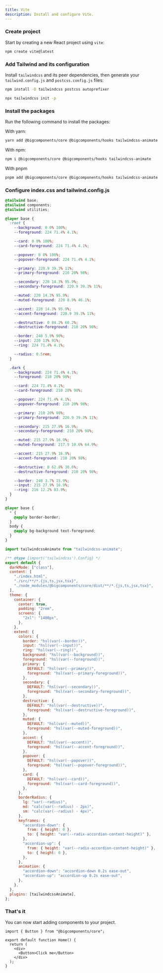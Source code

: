 ```yaml
---
title: Vite
description: Install and configure Vite.
---
```


<Steps>

### Create project

Start by creating a new React project using `vite`:

```bash
npm create vite@latest
```

### Add Tailwind and its configuration

Install `tailwindcss` and its peer dependencies, then generate your `tailwind.config.js` and `postcss.config.js` files:

```bash
npm install -D tailwindcss postcss autoprefixer

npx tailwindcss init -p
```

### Install the packages

Run the following command to install the packages:

With yarn:

```bash
yarn add @bigcomponents/core @bigcomponents/hooks tailwindcss-animate
```

With npm:

```bash
npm i @bigcomponents/core @bigcomponents/hooks tailwindcss-animate
```

With pnpm

```bash
pnpm add @bigcomponents/core @bigcomponents/hooks tailwindcss-animate
```

### Configure index.css and tailwind.config.js

```css title="src/index.css"
@tailwind base;
@tailwind components;
@tailwind utilities;

@layer base {
  :root {
    --background: 0 0% 100%;
    --foreground: 224 71.4% 4.1%;

    --card: 0 0% 100%;
    --card-foreground: 224 71.4% 4.1%;

    --popover: 0 0% 100%;
    --popover-foreground: 224 71.4% 4.1%;

    --primary: 220.9 39.3% 11%;
    --primary-foreground: 210 20% 98%;

    --secondary: 220 14.3% 95.9%;
    --secondary-foreground: 220.9 39.3% 11%;

    --muted: 220 14.3% 95.9%;
    --muted-foreground: 220 8.9% 46.1%;

    --accent: 220 14.3% 95.9%;
    --accent-foreground: 220.9 39.3% 11%;

    --destructive: 0 84.2% 60.2%;
    --destructive-foreground: 210 20% 98%;

    --border: 240 5.9% 90%;
    --input: 220 13% 91%;
    --ring: 224 71.4% 4.1%;

    --radius: 0.5rem;
  }

  .dark {
    --background: 224 71.4% 4.1%;
    --foreground: 210 20% 98%;

    --card: 224 71.4% 4.1%;
    --card-foreground: 210 20% 98%;

    --popover: 224 71.4% 4.1%;
    --popover-foreground: 210 20% 98%;

    --primary: 210 20% 98%;
    --primary-foreground: 220.9 39.3% 11%;

    --secondary: 215 27.9% 16.9%;
    --secondary-foreground: 210 20% 98%;

    --muted: 215 27.9% 16.9%;
    --muted-foreground: 217.9 10.6% 64.9%;

    --accent: 215 27.9% 16.9%;
    --accent-foreground: 210 20% 98%;

    --destructive: 0 62.8% 30.6%;
    --destructive-foreground: 210 20% 98%;

    --border: 240 3.7% 15.9%;
    --input: 215 27.9% 16.9%;
    --ring: 216 12.2% 83.9%;
  }
}

@layer base {
  * {
    @apply border-border;
  }
  body {
    @apply bg-background text-foreground;
  }
}
```

```js {1, 5, 9, 11-76} title="tailwind.config.js"
import tailwindcssAnimate from "tailwindcss-animate";

/** @type {import('tailwindcss').Config} */
export default {
  darkMode: ["class"],
  content: [
    "./index.html",
    "./src/**/*.{js,ts,jsx,tsx}",
    "./node_modules/@bigcomponents/core/dist/**/*.{js,ts,jsx,tsx}",
  ],
  theme: {
    container: {
      center: true,
      padding: "2rem",
      screens: {
        "2xl": "1400px",
      },
    },
    extend: {
      colors: {
        border: "hsl(var(--border))",
        input: "hsl(var(--input))",
        ring: "hsl(var(--ring))",
        background: "hsl(var(--background))",
        foreground: "hsl(var(--foreground))",
        primary: {
          DEFAULT: "hsl(var(--primary))",
          foreground: "hsl(var(--primary-foreground))",
        },
        secondary: {
          DEFAULT: "hsl(var(--secondary))",
          foreground: "hsl(var(--secondary-foreground))",
        },
        destructive: {
          DEFAULT: "hsl(var(--destructive))",
          foreground: "hsl(var(--destructive-foreground))",
        },
        muted: {
          DEFAULT: "hsl(var(--muted))",
          foreground: "hsl(var(--muted-foreground))",
        },
        accent: {
          DEFAULT: "hsl(var(--accent))",
          foreground: "hsl(var(--accent-foreground))",
        },
        popover: {
          DEFAULT: "hsl(var(--popover))",
          foreground: "hsl(var(--popover-foreground))",
        },
        card: {
          DEFAULT: "hsl(var(--card))",
          foreground: "hsl(var(--card-foreground))",
        },
      },
      borderRadius: {
        lg: "var(--radius)",
        md: "calc(var(--radius) - 2px)",
        sm: "calc(var(--radius) - 4px)",
      },
      keyframes: {
        "accordion-down": {
          from: { height: 0 },
          to: { height: "var(--radix-accordion-content-height)" },
        },
        "accordion-up": {
          from: { height: "var(--radix-accordion-content-height)" },
          to: { height: 0 },
        },
      },
      animation: {
        "accordion-down": "accordion-down 0.2s ease-out",
        "accordion-up": "accordion-up 0.2s ease-out",
      },
    },
  },
  plugins: [tailwindcssAnimate],
};
```

### That's it

You can now start adding components to your project.

```tsx {1,6} showLineNumbers
import { Button } from "@bigcomponents/core";

export default function Home() {
  return (
    <div>
      <Button>Click me</Button>
    </div>
  );
}
```

</Steps>
